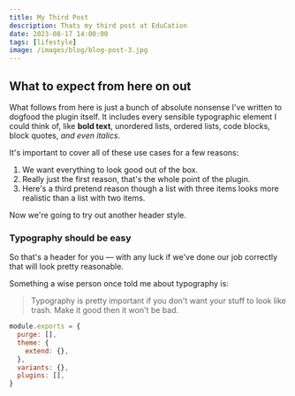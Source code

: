 ```yaml
---
title: My Third Post
description: Thats my third post at EduCation
date: 2023-08-17 14:00:00
tags: [lifestyle]
image: /images/blog/blog-post-3.jpg
---
```



## What to expect from here on out

What follows from here is just a bunch of absolute nonsense I've written to dogfood the plugin itself. It includes every sensible typographic element I could think of, like **bold text**, unordered lists, ordered lists, code blocks, block quotes, _and even italics_.

It's important to cover all of these use cases for a few reasons:

1.  We want everything to look good out of the box.
2.  Really just the first reason, that's the whole point of the plugin.
3.  Here's a third pretend reason though a list with three items looks more realistic than a list with two items.

Now we're going to try out another header style.

### Typography should be easy

So that's a header for you — with any luck if we've done our job correctly that will look pretty reasonable.

Something a wise person once told me about typography is:

> Typography is pretty important if you don't want your stuff to look like trash. Make it good then it won't be bad.

```js
module.exports = {
  purge: [],
  theme: {
    extend: {},
  },
  variants: {},
  plugins: [],
}
```